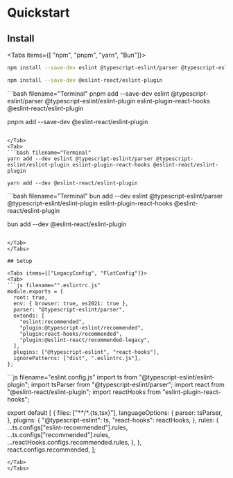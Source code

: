 
# Quickstart

## Install

<Tabs items={[ "npm", "pnpm", "yarn", "Bun"]}>
<Tab>
```bash filename="Terminal"
npm install --save-dev eslint @typescript-eslint/parser @typescript-eslint/eslint-plugin eslint-plugin-react-hooks @eslint-react/eslint-plugin

npm install --save-dev @eslint-react/eslint-plugin
```
</Tab>
<Tab>
```bash filename="Terminal"
pnpm add --save-dev eslint @typescript-eslint/parser @typescript-eslint/eslint-plugin eslint-plugin-react-hooks @eslint-react/eslint-plugin

pnpm add --save-dev @eslint-react/eslint-plugin
```

</Tab>
<Tab>
```bash filename="Terminal"
yarn add --dev eslint @typescript-eslint/parser @typescript-eslint/eslint-plugin eslint-plugin-react-hooks @eslint-react/eslint-plugin

yarn add --dev @eslint-react/eslint-plugin

```
</Tab>
<Tab>
```bash filename="Terminal"
bun add --dev eslint @typescript-eslint/parser @typescript-eslint/eslint-plugin eslint-plugin-react-hooks @eslint-react/eslint-plugin

bun add --dev @eslint-react/eslint-plugin
```

</Tab>
</Tabs>

## Setup

<Tabs items={["LegacyConfig", "FlatConfig"]}>
<Tab>
```js filename="".eslintrc.js"
module.exports = {
  root: true,
  env: { browser: true, es2021: true },
  parser: "@typescript-eslint/parser",
  extends: [
    "eslint:recommended",
    "plugin:@typescript-eslint/recommended",
    "plugin:react-hooks/recommended",
    "plugin:@eslint-react/recommended-legacy",
  ],
  plugins: ["@typescript-eslint", "react-hooks"],
  ignorePatterns: ["dist", ".eslintrc.js"],
};
```
</Tab>
<Tab>
```js filename="eslint.config.js"
import ts from "@typescript-eslint/eslint-plugin";
import tsParser from "@typescript-eslint/parser";
import react from "@eslint-react/eslint-plugin";
import reactHooks from "eslint-plugin-react-hooks";

export default [
  {
    files: ["**/*.{ts,tsx}"],
    languageOptions: {
      parser: tsParser,
    },
    plugins: {
      "@typescript-eslint": ts,
      "react-hooks": reactHooks,
    },
    rules: {
      ...ts.configs["eslint-recommended"].rules,
      ...ts.configs["recommended"].rules,
      ...reactHooks.configs.recommended.rules,
    },
  },
  react.configs.recommended,
];
```
</Tab>
</Tabs>
